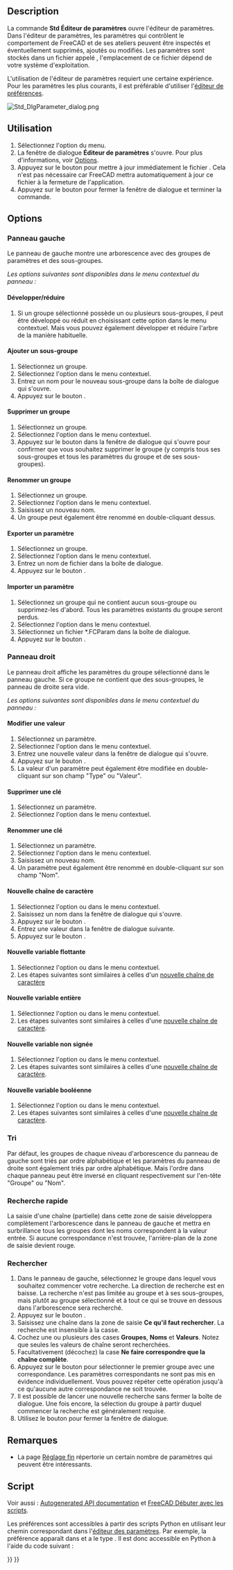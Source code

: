<languages/>

{{Docnav/fr
|
|[[Std_ViewScreenShot/fr|Capture d'écran]]
|[[Std_Tools_Menu/fr|Menu Outils]]
|IconL=
|IconR=Std_ViewScreenShot.svg
|IconC=Freecad.svg
}}

{{GuiCommand/fr
|Name=Std DlgParameter
|Name/fr=Std Éditeur de paramètres
|MenuLocation=Outils → Éditer les paramètres...
|Workbenches=Tous
|SeeAlso=[[Preferences_Editor/fr|Réglage des préférences]] 
}}

==Description==

La commande '''Std Éditeur de paramètres''' ouvre l'éditeur de paramètres. Dans l'éditeur de paramètres, les paramètres qui contrôlent le comportement de FreeCAD et de ses ateliers peuvent être inspectés et éventuellement supprimés, ajoutés ou modifiés. Les paramètres sont stockés dans un fichier appelé {{FileName|user.cfg}}, l'emplacement de ce fichier dépend de votre système d'exploitation.

L'utilisation de l'éditeur de paramètres requiert une certaine expérience. Pour les paramètres les plus courants, il est préférable d'utiliser l'[[Preferences_Editor/fr|éditeur de préférences]].

[[Image:Std_DlgParameter_dialog.png]]
{{Caption|La fenêtre de dialogue de l'éditeur de paramètres}}

<span id="Usage"></span>
==Utilisation==

# Sélectionnez l'option {{MenuCommand|Outils → [[Image:Std_DlgParameter.svg|16px]] Éditer les paramètres...}} du menu.
# La fenêtre de dialogue '''Éditeur de paramètres''' s'ouvre. Pour plus d'informations, voir [[#Options|Options]].
# Appuyez sur le bouton {{Button|Sauvegarder sur le disque}} pour mettre à jour immédiatement le fichier {{FileName|user.cfg}}. Cela n'est pas nécessaire car FreeCAD mettra automatiquement à jour ce fichier à la fermeture de l'application.
# Appuyez sur le bouton {{Button|Fermer}} pour fermer la fenêtre de dialogue et terminer la commande.

==Options==

<span id="Left_panel"></span>
=== Panneau gauche ===

Le panneau de gauche montre une arborescence avec des groupes de paramètres et des sous-groupes.

''Les options suivantes sont disponibles dans le menu contextuel du panneau :''

<span id="Expand/Collapse"></span>
==== Développer/réduire ====

# Si un groupe sélectionné possède un ou plusieurs sous-groupes, il peut être développé ou réduit en choisissant cette option dans le menu contextuel. Mais vous pouvez également développer et réduire l'arbre de la manière habituelle.

<span id="Add_sub-group"></span>
==== Ajouter un sous-groupe ====

# Sélectionnez un groupe.
# Sélectionnez l'option {{MenuCommand|Ajouter un sous-groupe}} dans le menu contextuel.
# Entrez un nom pour le nouveau sous-groupe dans la boîte de dialogue qui s'ouvre.
# Appuyez sur le bouton {{Button|OK}}.

<span id="Remove_group"></span>
==== Supprimer un groupe ====

# Sélectionnez un groupe.
# Sélectionnez l'option {{MenuCommand|Supprimer le groupe}} dans le menu contextuel.
# Appuyez sur le bouton {{Button|Oui}} dans la fenêtre de dialogue qui s'ouvre pour confirmer que vous souhaitez supprimer le groupe (y compris tous ses sous-groupes et tous les paramètres du groupe et de ses sous-groupes).

<span id="Rename_group"></span>
==== Renommer un groupe ====

# Sélectionnez un groupe.
# Sélectionnez l'option {{MenuCommand|Renommer le groupe}} dans le menu contextuel.
# Saisissez un nouveau nom.
# Un groupe peut également être renommé en double-cliquant dessus.

<span id="Export_parameter"></span>
==== Exporter un paramètre ====

# Sélectionnez un groupe.
# Sélectionnez l'option {{MenuCommand|Exporter le paramètre}} dans le menu contextuel.
# Entrez un nom de fichier dans la boîte de dialogue.
# Appuyez sur le bouton {{Button|Sauvegarder}}.

<span id="Import_parameter"></span>
==== Importer un paramètre ====

# Sélectionnez un groupe qui ne contient aucun sous-groupe ou supprimez-les d'abord. Tous les paramètres existants du groupe seront perdus.
# Sélectionnez l'option {{MenuCommand|Importer le paramètre}} dans le menu contextuel.
# Sélectionnez un fichier *.FCParam dans la boîte de dialogue.
# Appuyez sur le bouton {{Button|Ouvrir}}.

<span id="Right_panel"></span>
=== Panneau droit ===

Le panneau droit affiche les paramètres du groupe sélectionné dans le panneau gauche. Si ce groupe ne contient que des sous-groupes, le panneau de droite sera vide.

''Les options suivantes sont disponibles dans le menu contextuel du panneau :''

<span id="Change_value"></span>
==== Modifier une valeur ====

# Sélectionnez un paramètre.
# Sélectionnez l'option {{MenuCommand|Changer la valeur}} dans le menu contextuel.
# Entrez une nouvelle valeur dans la fenêtre de dialogue qui s'ouvre.
# Appuyez sur le bouton {{Button|OK}}.
# La valeur d'un paramètre peut également être modifiée en double-cliquant sur son champ "Type" ou "Valeur".

<span id="Remove_key"></span>
==== Supprimer une clé ====

# Sélectionnez un paramètre.
# Sélectionnez l'option {{MenuCommand|Supprimer la clé}} dans le menu contextuel.

<span id="Rename_key"></span>
==== Renommer une clé ====

# Sélectionnez un paramètre.
# Sélectionnez l'option {{MenuCommand|Renommer la clé}} dans le menu contextuel.
# Saisissez un nouveau nom.
# Un paramètre peut également être renommé en double-cliquant sur son champ "Nom".

<span id="New_string_item"></span>
==== Nouvelle chaîne de caractère ====

# Sélectionnez l'option {{MenuCommand|Nouvelle chaîne de caractère}} ou {{MenuCommand|Nouveau → Nouvelle chaîne de caractère}} dans le menu contextuel.
# Saisissez un nom dans la fenêtre de dialogue qui s'ouvre.
# Appuyez sur le bouton {{Button|OK}}.
# Entrez une valeur dans la fenêtre de dialogue suivante.
# Appuyez sur le bouton {{Button|OK}}.

<span id="New_float_item"></span>
==== Nouvelle variable flottante ====

# Sélectionnez l'option {{MenuCommand|Nouvelle variable flottante}} ou {{MenuCommand|Nouveau → Nouvelle variable flottante}} dans le menu contextuel.
# Les étapes suivantes sont similaires à celles d'un [[#Nouvelle_chaîne_de_caractère|nouvelle chaîne de caractère]]

<span id="New_integer_item"></span>
==== Nouvelle variable entière ====

# Sélectionnez l'option {{MenuCommand|Nouvelle variable entière}} ou {{MenuCommand|Nouveau → Nouvelle variable entière}} dans le menu contextuel.
# Les étapes suivantes sont similaires à celles d'une [[#Nouvelle_chaîne_de_caractère|nouvelle chaîne de caractère]].

<span id="New_unsigned_item"></span>
==== Nouvelle variable non signée ====

# Sélectionnez l'option {{MenuCommand|Nouvelle variable non signée}} ou {{MenuCommand|Nouveau → Nouvelle variable non signée}} dans le menu contextuel.
# Les étapes suivantes sont similaires à celles d'une [[#Nouvelle_chaîne_de_caractère|nouvelle chaîne de caractère]].

<span id="New_Boolean_item"></span>
====Nouvelle variable booléenne====

# Sélectionnez l'option {{MenuCommand|Nouvelle variable booléenne}} ou {{MenuCommand|Nouveau → Nouvelle variable booléenne}} dans le menu contextuel.
# Les étapes suivantes sont similaires à celles d'une [[#Nouvelle_chaîne_de_caractère|nouvelle chaîne de caractère]].

<span id="Sorting"></span>
=== Tri ===

Par défaut, les groupes de chaque niveau d'arborescence du panneau de gauche sont triés par ordre alphabétique et les paramètres du panneau de droite sont également triés par ordre alphabétique. Mais l'ordre dans chaque panneau peut être inversé en cliquant respectivement sur l'en-tête "Groupe" ou "Nom".

<span id="Quick_search"></span>
=== Recherche rapide ===

La saisie d'une chaîne (partielle) dans cette zone de saisie développera complètement l'arborescence dans le panneau de gauche et mettra en surbrillance tous les groupes dont les noms correspondent à la valeur entrée. Si aucune correspondance n'est trouvée, l'arrière-plan de la zone de saisie devient rouge.

<span id="Find"></span>
=== Rechercher ===

# Dans le panneau de gauche, sélectionnez le groupe dans lequel vous souhaitez commencer votre recherche. La direction de recherche est en baisse. La recherche n'est pas limitée au groupe et à ses sous-groupes, mais plutôt au groupe sélectionné et à tout ce qui se trouve en dessous dans l'arborescence sera recherché.
# Appuyez sur le bouton {{Button|Rechercher...}}.
# Saisissez une chaîne dans la zone de saisie '''Ce qu'il faut rechercher'''. La recherche est insensible à la casse.
# Cochez une ou plusieurs des cases '''Groupes''', '''Noms''' et '''Valeurs'''. Notez que seules les valeurs de chaîne seront recherchées.
# Facultativement (décochez) la case '''Ne faire correspondre que la chaîne complète'''.
# Appuyez sur le bouton {{Button|Recherche le suivant}} pour sélectionner le premier groupe avec une correspondance. Les paramètres correspondants ne sont pas mis en évidence individuellement. Vous pouvez répéter cette opération jusqu'à ce qu'aucune autre correspondance ne soit trouvée.
# Il est possible de lancer une nouvelle recherche sans fermer la boîte de dialogue. Une fois encore, la sélection du groupe à partir duquel commencer la recherche est généralement requise.
# Utilisez le bouton {{Button|Annuler}} pour fermer la fenêtre de dialogue.

<span id="Notes"></span>
==Remarques==

* La page [[Fine-tuning/fr|Réglage fin]] répertorie un certain nombre de paramètres qui peuvent être intéressants.

<span id="Scripting"></span>
==Script==

Voir aussi : [https://freecad.github.io/SourceDoc/ Autogenerated API documentation] et [[FreeCAD_Scripting_Basics/fr|FreeCAD Débuter avec les scripts]].

Les préférences sont accessibles à partir des scripts Python en utilisant leur chemin correspondant dans l'[[Std_DlgParameter/fr|éditeur des paramètres]]. Par exemple, la préférence {{MenuCommand|Édition → Préférences → Import-Export → DXF → Options d'Import → Joindre la géométrie}} apparaît dans {{MenuCommand|Outils → Éditeur de paramètres → BaseApp → Préférences → Mod → Draft → dxfCreatePart}} et a le type {{incode|Boolean}}. Il est donc accessible en Python à l'aide du code suivant :

{{Code|code=
# get:
App.ParamGet("User parameter:BaseApp/Preferences/Mod/Draft").GetBool('dxfCreatePart')
# set:
App.ParamGet("User parameter:BaseApp/Preferences/Mod/Draft").SetBool('dxfCreatePart', True)
}}


{{Docnav/fr
|
|[[Std_ViewScreenShot/fr|Capture d'écran]]
|[[Std_Tools_Menu/fr|Menu Outils]]
|IconL=
|IconR=Std_ViewScreenShot.svg
|IconC=Freecad.svg
}}

{{Std_Base_navi{{#translation:}}}}
{{Userdocnavi{{#translation:}}}}